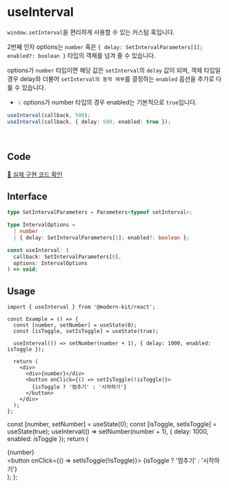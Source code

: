 
# useInterval

`window.setInterval`을 편리하게 사용할 수 있는 커스텀 훅입니다. 

2번째 인자 options는 `number` 혹은 `{ delay: SetIntervalParameters[1]; enabled?: boolean }` 타입의 객체를 넘겨 줄 수 있습니다.

options가 `number` 타입이면 해당 값은 `setInterval`의 `delay` 값이 되며, 객체 타입일 경우 delay와 더불어 `setInterval의 동작 여부`를 결정하는 `enabled` 옵션을 추가로 다룰 수 있습니다. 
  - 💡 options가 number 타입의 경우 enabled는 기본적으로 `true`입니다.

```ts
useInterval(callback, 500);
useInterval(callback, { delay: 500, enabled: true });
```

<br />

## Code
[🔗 실제 구현 코드 확인](https://github.com/modern-agile-team/modern-kit/blob/main/packages/react/src/hooks/useInterval/index.ts)

## Interface
```ts title="typescript"
type SetIntervalParameters = Parameters<typeof setInterval>;

type IntervalOptions =
  | number
  | { delay: SetIntervalParameters[1]; enabled?: boolean };

const useInterval: (
  callback: SetIntervalParameters[0],
  options: IntervalOptions
) => void;
```

## Usage
```tsx title="typescript"
import { useInterval } from '@modern-kit/react';

const Example = () => {
  const [number, setNumber] = useState(0);
  const [isToggle, setIsToggle] = useState(true);

  useInterval(() => setNumber(number + 1), { delay: 1000, enabled: isToggle });

  return (
    <div>
      <div>{number}</div>
      <button onClick={() => setIsToggle(!isToggle)}>
        {isToggle ? '멈추기' : '시작하기'}
      </button>
    </div>
  );
};

```

  const [number, setNumber] = useState(0);
  const [isToggle, setIsToggle] = useState(true);
  useInterval(() => setNumber(number + 1), { delay: 1000, enabled: isToggle });
  return (
    <div>
      <div>{number}</div>
      <button onClick={() => setIsToggle(!isToggle)}>
        {isToggle ? '멈추기' : '시작하기'}
      </button>
    </div>
  );
};


<Example />